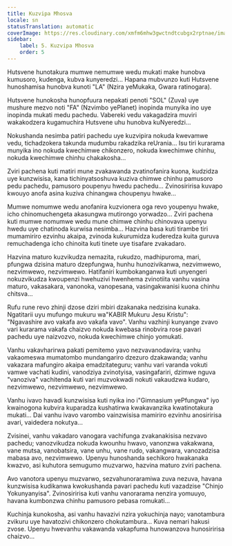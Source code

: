 ```yaml
---
title: Kuzvipa Mhosva
locale: sn
statusTranslation: automatic
coverImage: https://res.cloudinary.com/xmfm6mhw3gwctndtcubgx2rptnae/image/upload/v1740468922/small_cover_tratado_de_psicologia_revolucionaria_a4c0dca4e0.webp
sidebar:
    label: 5. Kuzvipa Mhosva
    order: 5
---
```

Hutsvene hunotakura mumwe nemumwe wedu mukati make hunobva kumusoro, kudenga, kubva kunyeredzi... Hapana mubvunzo kuti Hutsvene hunoshamisa hunobva kunoti "LA" (Nzira yeMukaka, Gwara ratinogara).

Hutsvene hunokosha hunopfuura nepakati penoti "SOL" (Zuva) uye mushure mezvo noti "FA" (Nzvimbo yePlanet) inopinda munyika ino uye inopinda mukati medu pachedu. Vabereki vedu vakagadzira muviri wakakodzera kugamuchira Hutsvene uhu hunobva kuNyeredzi...

Nokushanda nesimba patiri pachedu uye kuzvipira nokuda kwevamwe vedu, tichadzokera takunda mudumbu rakadzika reUrania... Isu tiri kurarama munyika ino nokuda kwechimwe chikonzero, nokuda kwechimwe chinhu, nokuda kwechimwe chinhu chakakosha...

Zviri pachena kuti matiri mune zvakawanda zvatinofanira kuona, kudzidza uye kunzwisisa, kana tichinyatsoshuva kuziva chimwe chinhu pamusoro pedu pachedu, pamusoro poupenyu hwedu pachedu... Zvinosiririsa kuvapo kwouyo anofa asina kuziva chinangwa choupenyu hwake...

Mumwe nomumwe wedu anofanira kuzvionera oga revo youpenyu hwake, icho chinomuchengeta akasungwa mutirongo yorwadzo... Zviri pachena kuti mumwe nomumwe wedu mune chimwe chinhu chinovava upenyu hwedu uye chatinoda kurwisa nesimba... Hazvina basa kuti tirambe tiri mumamiriro ezvinhu akaipa, zvinoda kukurumidza kuderedza kuita guruva remuchadenga icho chinoita kuti tinete uye tisafare zvakadaro.

Hazvina maturo kuzvikudza nemazita, rukudzo, madhipuroma, mari, pfungwa dzisina maturo dzepfungwa, hunhu hunozivikanwa, nezvimwewo, nezvimwewo, nezvimwewo. Hatifaniri kumbokanganwa kuti unyengeri nokuzvikudza kwoupenzi hwehuzivi hwenhema zvinotiita vanhu vasina maturo, vakasakara, vanonoka, vanopesana, vasingakwanisi kuona chinhu chitsva...

Rufu rune revo zhinji dzose dziri mbiri dzakanaka nedzisina kunaka. Ngatitarii uyu mufungo mukuru wa"KABIR Mukuru Jesu Kristu": "Ngavashire avo vakafa avo vakafa vavo". Vanhu vazhinji kunyange zvavo vari kurarama vakafa chaizvo nokuda kwebasa rinobvira rose pavari pachedu uye naizvozvo, nokuda kwechimwe chinjo yomukati.

Vanhu vakavharirwa pakati pemitemo yavo nezvavanodavira; vanhu vakaomeswa mumatombo mundangariro dzezuro dzakawanda; vanhu vakazara mafungiro akaipa emadzitateguru; vanhu vari varanda vokuti vamwe vachati kudini, vanodziya zvinotyisa, vasingafariri, dzimwe nguva "vanoziva" vachitenda kuti vari muzvokwadi nokuti vakaudzwa kudaro, nezvimwewo, nezvimwewo, nezvimwewo.

Vanhu ivavo havadi kunzwisisa kuti nyika ino i"Gimnasium yePfungwa" iyo kwainogona kubvira kuparadza kushatirwa kwakavanzika kwatinotakura mukati... Dai vanhu ivavo varombo vainzwisisa mamiriro ezvinhu anosiririsa avari, vaidedera nokutya...

Zvisinei, vanhu vakadaro vanogara vachifunga zvakanakisisa nezvavo pachedu; vanozvikudza nokuda kwounhu hwavo, vanonzwa vakakwana, vane mutsa, vanobatsira, vane unhu, vane rudo, vakangwara, vanozadzisa mabasa avo, nezvimwewo. Upenyu hunoshanda sechikoro hwakanaka kwazvo, asi kuhutora semugumo muzvarwo, hazvina maturo zviri pachena.

Avo vanotora upenyu muzvarwo, sezvahunoraramiwa zuva nezuva, havana kunzwisisa kudikanwa kwokushanda pavari pachedu kuti vazadzise "Chinjo Yokunyanyisa". Zvinosiririsa kuti vanhu vanorarama nenzira yomuuyo, havana kumbonzwa chinhu pamusoro pebasa romukati...

Kuchinja kunokosha, asi vanhu havazivi nzira yokuchinja nayo; vanotambura zvikuru uye havatozivi chikonzero chokutambura... Kuva nemari hakusi zvose. Upenyu hwevanhu vakawanda vakapfuma hunowanzova hunosiririsa chaizvo...

